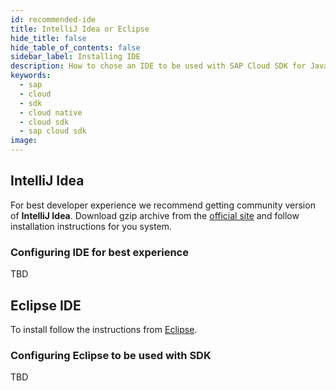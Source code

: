 ```yaml
---
id: recommended-ide
title: IntelliJ Idea or Eclipse
hide_title: false
hide_table_of_contents: false
sidebar_label: Installing IDE
description: How to chose an IDE to be used with SAP Cloud SDK for Java?
keywords:
  - sap
  - cloud
  - sdk
  - cloud native
  - cloud sdk
  - sap cloud sdk
image:
---
```


## IntelliJ Idea

For best developer experience we recommend getting community version of **IntelliJ Idea**.
Download gzip archive from the [official site](https://www.jetbrains.com/idea/download/#section=linux) and follow installation instructions for you system.

### Configuring IDE for best experience

TBD

## Eclipse IDE

To install follow the instructions from [Eclipse](https://www.eclipse.org/ide/).

### Configuring Eclipse to be used with SDK

TBD
